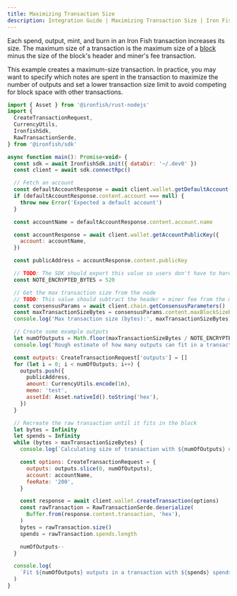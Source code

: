 ```yaml
---
title: Maximizing Transaction Size
description: Integration Guide | Maximizing Transaction Size | Iron Fish Documentation
---
```


Each spend, output, mint, and burn in an Iron Fish transaction increases its size. The
maximum size of a transaction is the maximum size of a [block](/use/get-started/glossary#Block)
minus the size of the block's header and miner's fee transaction.

This example creates a maximum-size transaction. In practice, you may want to specify
which notes are spent in the transaction to maximize the number of outputs and set a
lower transaction size limit to avoid competing for block space with other transactions.

```js
import { Asset } from '@ironfish/rust-nodejs'
import {
  CreateTransactionRequest,
  CurrencyUtils,
  IronfishSdk,
  RawTransactionSerde,
} from '@ironfish/sdk'

async function main(): Promise<void> {
  const sdk = await IronfishSdk.init({ dataDir: '~/.dev0' })
  const client = await sdk.connectRpc()

  // Fetch an account
  const defaultAccountResponse = await client.wallet.getDefaultAccount()
  if (defaultAccountResponse.content.account === null) {
    throw new Error('Expected a default account')
  }

  const accountName = defaultAccountResponse.content.account.name

  const accountResponse = await client.wallet.getAccountPublicKey({
    account: accountName,
  })

  const publicAddress = accountResponse.content.publicKey

  // TODO: The SDK should export this value so users don't have to hardcode it
  const NOTE_ENCRYPTED_BYTES = 520

  // Get the max transaction size from the node
  // TODO: This value should subtract the header + miner fee from the max block size
  const consensusParams = await client.chain.getConsensusParameters()
  const maxTransactionSizeBytes = consensusParams.content.maxBlockSizeBytes
  console.log('Max transaction size (bytes):', maxTransactionSizeBytes)

  // Create some example outputs
  let numOfOutputs = Math.floor(maxTransactionSizeBytes / NOTE_ENCRYPTED_BYTES)
  console.log('Rough estimate of how many outputs can fit in a transaction:', numOfOutputs)

  const outputs: CreateTransactionRequest['outputs'] = []
  for (let i = 0; i < numOfOutputs; i++) {
    outputs.push({
      publicAddress,
      amount: CurrencyUtils.encode(1n),
      memo: 'test',
      assetId: Asset.nativeId().toString('hex'),
    })
  }

  // Recreate the raw transaction until it fits in the block
  let bytes = Infinity
  let spends = Infinity
  while (bytes > maxTransactionSizeBytes) {
    console.log(`Calculating size of transaction with ${numOfOutputs} outputs...`)

    const options: CreateTransactionRequest = {
      outputs: outputs.slice(0, numOfOutputs),
      account: accountName,
      feeRate: '200',
    }

    const response = await client.wallet.createTransaction(options)
    const rawTransaction = RawTransactionSerde.deserialize(
      Buffer.from(response.content.transaction, 'hex'),
    )
    bytes = rawTransaction.size()
    spends = rawTransaction.spends.length

    numOfOutputs--
  }

  console.log(
    `Fit ${numOfOutputs} outputs in a transaction with ${spends} spends. Transaction size (bytes): ${bytes}`,
  )
}
```
